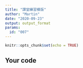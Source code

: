 ```yaml
---
title: "課堂練習模版"
author: "Martin"
date: "2020-09-23"
output: output_format
params:
  id: "007"
---
```


```r
knitr::opts_chunk$set(echo = TRUE)
```

## Your code

```r

```

